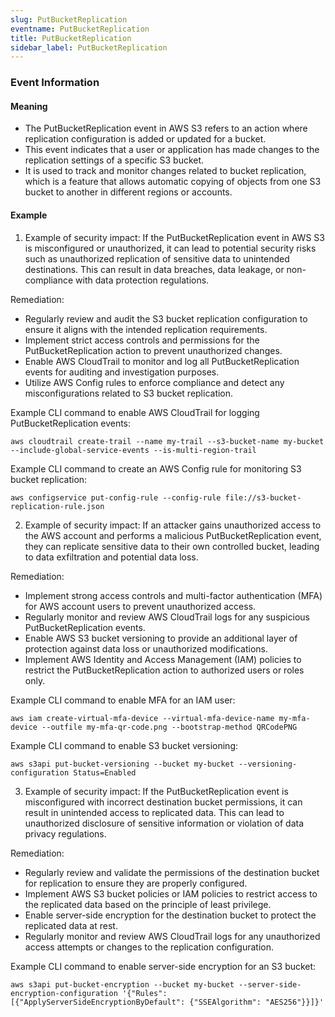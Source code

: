 ```yaml
--- 
slug: PutBucketReplication
eventname: PutBucketReplication
title: PutBucketReplication
sidebar_label: PutBucketReplication
---
```

                       
### Event Information

#### Meaning

- The PutBucketReplication event in AWS S3 refers to an action where replication configuration is added or updated for a bucket.
- This event indicates that a user or application has made changes to the replication settings of a specific S3 bucket.
- It is used to track and monitor changes related to bucket replication, which is a feature that allows automatic copying of objects from one S3 bucket to another in different regions or accounts.

#### Example

1. Example of security impact: If the PutBucketReplication event in AWS S3 is misconfigured or unauthorized, it can lead to potential security risks such as unauthorized replication of sensitive data to unintended destinations. This can result in data breaches, data leakage, or non-compliance with data protection regulations.

Remediation:
- Regularly review and audit the S3 bucket replication configuration to ensure it aligns with the intended replication requirements.
- Implement strict access controls and permissions for the PutBucketReplication action to prevent unauthorized changes.
- Enable AWS CloudTrail to monitor and log all PutBucketReplication events for auditing and investigation purposes.
- Utilize AWS Config rules to enforce compliance and detect any misconfigurations related to S3 bucket replication.

Example CLI command to enable AWS CloudTrail for logging PutBucketReplication events:
```
aws cloudtrail create-trail --name my-trail --s3-bucket-name my-bucket --include-global-service-events --is-multi-region-trail
```

Example CLI command to create an AWS Config rule for monitoring S3 bucket replication:
```
aws configservice put-config-rule --config-rule file://s3-bucket-replication-rule.json
```

2. Example of security impact: If an attacker gains unauthorized access to the AWS account and performs a malicious PutBucketReplication event, they can replicate sensitive data to their own controlled bucket, leading to data exfiltration and potential data loss.

Remediation:
- Implement strong access controls and multi-factor authentication (MFA) for AWS account users to prevent unauthorized access.
- Regularly monitor and review AWS CloudTrail logs for any suspicious PutBucketReplication events.
- Enable AWS S3 bucket versioning to provide an additional layer of protection against data loss or unauthorized modifications.
- Implement AWS Identity and Access Management (IAM) policies to restrict the PutBucketReplication action to authorized users or roles only.

Example CLI command to enable MFA for an IAM user:
```
aws iam create-virtual-mfa-device --virtual-mfa-device-name my-mfa-device --outfile my-mfa-qr-code.png --bootstrap-method QRCodePNG
```

Example CLI command to enable S3 bucket versioning:
```
aws s3api put-bucket-versioning --bucket my-bucket --versioning-configuration Status=Enabled
```

3. Example of security impact: If the PutBucketReplication event is misconfigured with incorrect destination bucket permissions, it can result in unintended access to replicated data. This can lead to unauthorized disclosure of sensitive information or violation of data privacy regulations.

Remediation:
- Regularly review and validate the permissions of the destination bucket for replication to ensure they are properly configured.
- Implement AWS S3 bucket policies or IAM policies to restrict access to the replicated data based on the principle of least privilege.
- Enable server-side encryption for the destination bucket to protect the replicated data at rest.
- Regularly monitor and review AWS CloudTrail logs for any unauthorized access attempts or changes to the replication configuration.

Example CLI command to enable server-side encryption for an S3 bucket:
```
aws s3api put-bucket-encryption --bucket my-bucket --server-side-encryption-configuration '{"Rules": [{"ApplyServerSideEncryptionByDefault": {"SSEAlgorithm": "AES256"}}]}'
```


 
